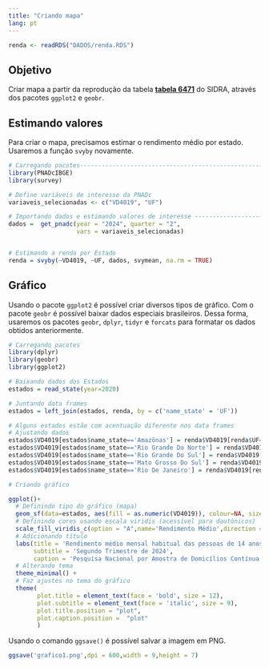 ---
title: "Criando mapa"
lang: pt
---

```{r dados, include=FALSE}
renda <- readRDS("DADOS/renda.RDS")
```

## Objetivo

Criar mapa a partir da reprodução da tabela [**tabela 6471**](#0) do SIDRA, através dos pacotes `ggplot2` e `geobr`.

## Estimando valores

Para criar o mapa, precisamos estimar o rendimento médio por estado. Usaremos a função `svyby` novamente.

```{r estimativas, results="hide",message=F,eval=F}
# Carregando pacotes----------------------------------------------------------------------------
library(PNADcIBGE)
library(survey)

# Define variáveis de interesse da PNADc
variaveis_selecionadas <- c("VD4019", "UF")

# Importando dados e estimando valores de interesse -----------------------------------------
dados =  get_pnadc(year = "2024", quarter = "2",
                   vars = variaveis_selecionadas)


# Estimando a renda por Estado
renda = svyby(~VD4019, ~UF, dados, svymean, na.rm = TRUE)
```

## Gráfico

Usando o pacote `ggplot2` é possível criar diversos tipos de gráfico. Com o pacote `geobr` é possível baixar dados especiais brasileiros. Dessa forma, usaremos os pacotes `geobr`, `dplyr`, `tidyr` e `forcats` para formatar os dados obtidos anteriormente.

```{r grafico,  out.width="100%", fig.align='center', dpi=600, warning=F, message=F}
# Carregando pacotes
library(dplyr)
library(geobr)
library(ggplot2)

# Baixando dados dos Estados
estados = read_state(year=2020)

# Juntando data frames
estados = left_join(estados, renda, by = c('name_state' = 'UF'))

# Alguns estados estão com acentuação diferente nos data frames 
# Ajustando dados
estados$VD4019[estados$name_state=='Amazônas'] = renda$VD4019[renda$UF=='Amazonas']
estados$VD4019[estados$name_state=='Rio Grande Do Norte'] = renda$VD4019[renda$UF=='Rio Grande do Norte']
estados$VD4019[estados$name_state=='Rio Grande Do Sul'] = renda$VD4019[renda$UF=='Rio Grande do Sul']
estados$VD4019[estados$name_state=='Mato Grosso Do Sul'] = renda$VD4019[renda$UF=='Mato Grosso do Sul']
estados$VD4019[estados$name_state=='Rio De Janeiro'] = renda$VD4019[renda$UF=='Rio de Janeiro']

# Criando gráfico

ggplot()+
  # Definindo tipo do gráfico (mapa)
  geom_sf(data=estados, aes(fill = as.numeric(VD4019)), colour=NA, size=.15)+
  # Definindo cores usando escala viridis (acessível para dautônicos)
  scale_fill_viridis_c(option = "A",name='Rendimento Médio',direction = -1) +
  # Adicionando título
  labs(title = 'Rendimento médio mensal habitual das pessoas de 14 anos ou mais',
       subtitle = 'Segundo Trimestre de 2024',
       caption = 'Pesquisa Nacional por Amostra de Domicílios Contínua Trimestral') +
  # Alterando tema
  theme_minimal() +
  # Faz ajustes no tema do gráfico
  theme(
        plot.title = element_text(face = 'bold', size = 12),
        plot.subtitle = element_text(face = 'italic', size = 9),
        plot.title.position = "plot", 
        plot.caption.position =  "plot"
        ) 
```

Usando o comando `ggsave()` é possível salvar a imagem em PNG.

```{r salva, eval=F}
ggsave('grafico1.png',dpi = 600,width = 9,height = 7)
```
